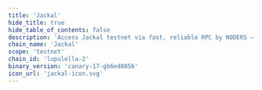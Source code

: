 ```yaml
---
title: 'Jackal'
hide_title: true
hide_table_of_contents: false
description: 'Access Jackal testnet via fast, reliable RPC by NODERS — no limits, Omnichain-ready, and built for scalable Web3'
chain_name: 'Jackal'
scope: 'testnet'
chain_id: 'lupulella-2'
binary_version: 'canary-17-gb6ed8056'
icon_url: 'jackal-icon.svg'
---
```



<ChainLayout>
  <ChainHero
    name="Jackal"
    iconUrl="img/jackal-icon.svg"
    bgColor="#052253"
    scope="testnet"
    chainId="lupulella-2"
    nodeVersion="canary-17-gb6ed8056"
    token=""
    stakeUrl=""
    restakeUrl=""
    websiteUrl="https://www.jackalprotocol.com/"
    githubUrl="https://github.com/JackalLabs/canine-chain"
    xUrl="https://twitter.com/Jackal_Protocol"
    discordUrl="https://discord.com/invite/5GKym3p6rj"
  />

  <ProductLinks
    appUrl=""
    appImageUrl="img/products/"
    explorerUrl=""
    explorerImageUrl="img/products/"
    faucetUrl=""
  />

  <ToolsGrid
    chainName="jackal"
    scope="testnet"
    showInstall={true}
    showUpgrade={true}
    showGenesis={true}
    showCli={true}
    showEndpoints={true}
    showStateSync={true}
    showSnapshot={true}
    showLivePeers={true}
    showSeed={true}
    showAddressBook={true}
    showExplorersList={false}
    showPublicEndpoints={false}
    showUsefulTools={true}
    showUpgradeWatcher={false}
  />

</ChainLayout>
